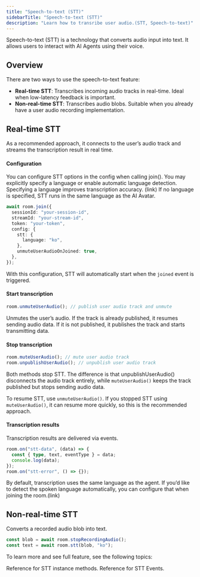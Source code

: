 ```yaml
---
title: "Speech-to-text (STT)"
sidebarTitle: "Speech-to-text (STT)"
description: "Learn how to transribe user audio.(STT, Speech-to-text)"
---
```


Speech-to-text (STT) is a technology that converts audio input into text. It allows users to interact with AI Agents using their voice.

## Overview

There are two ways to use the speech-to-text feature:

- **Real-time STT**: Transcribes incoming audio tracks in real-time. Ideal when low-latency feedback is important.
- **Non-real-time STT**: Transcribes audio blobs. Suitable when you already have a user audio recording implementation.

## Real-time STT

As a recommended approach, it connects to the user’s audio track and streams the transcription result in real time.

#### Configuration

You can configure STT options in the config when calling join(). You may explicitly specify a language or enable automatic language detection. Specifying a language improves transcription accuracy. (link) If no language is specified, STT runs in the same language as the AI Avatar.

```typescript
await room.join({
  sessionId: "your-session-id",
  streamId: "your-stream-id",
  token: "your-token",
  config: {
    stt: {
      language: "ko",
    },
    unmuteUserAudioOnJoined: true,
  },
});
```

With this configuration, STT will automatically start when the `joined` event is triggered.

#### Start transcription

```typescript
room.unmuteUserAudio(); // publish user audio track and unmute
```

Unmutes the user’s audio. If the track is already published, it resumes sending audio data. If it is not published, it publishes the track and starts transmitting data.

#### Stop transcription

```typescript
room.muteUserAudio(); // mute user audio track
room.unpublishUserAudio(); // unpublish user audio track
```

Both methods stop STT.
The difference is that unpublishUserAudio() disconnects the audio track entirely, while `muteUserAudio()` keeps the track published but stops sending audio data.

To resume STT, use `unmuteUserAudio()`.
If you stopped STT using `muteUserAudio()`, it can resume more quickly, so this is the recommended approach.

#### Transcription results

Transcription results are delivered via events.

```typescript
room.on("stt-data", (data) => {
  const { type, text, eventType } = data;
  console.log(data);
});
room.on("stt-error", () => {});
```

By default, transcription uses the same language as the agent.
If you’d like to detect the spoken language automatically, you can configure that when joining the room.(link)

## Non-real-time STT

Converts a recorded audio blob into text.

```typescript
const blob = await room.stopRecordingAudio();
const text = await room.stt(blob, "ko");
```

To learn more and see full feature, see the following topics:

<CardGroup cols="2">
  <Card
    title="STT Instance methods"
    icon="signal-stream"
    href="/pages/instance_Methods#unmuteuseraudio"
  >
    Reference for STT instance methods.
  </Card>
  <Card
    title="STT Events"
    icon="signal-stream"
    href="/pages/events#param-stt-data"
  >
    Reference for STT Events.
  </Card>
</CardGroup>
